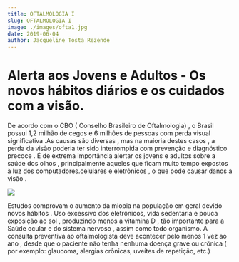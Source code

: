 ```yaml
---
title: OFTALMOLOGIA I
slug: OFTALMOLOGIA I
image: ./images/ofta1.jpg
date: 2019-06-04
author: Jacqueline Tosta Rezende
---
```


# Alerta aos Jovens e Adultos - Os novos hábitos diários e os cuidados com a visão.

De acordo com o CBO ( Conselho Brasileiro de Oftalmologia) , o Brasil possui 1,2 milhão de cegos e 6 milhões de pessoas com perda visual significativa .As causas são diversas , mas na maioria destes casos , a perda da visão poderia ter sido interrompida com prevenção e diagnóstico precoce .
É de extrema importância alertar os jovens  e adultos sobre a saúde dos olhos , principalmente aqueles que ficam muito tempo expostos à luz dos computadores.celulares e eletrônicos , o que pode causar danos a visão . <br />

<div className="post-image">

![](./images/ofta2.jpg)

</div>

Estudos comprovam o aumento da miopia na população em geral devido novos hábitos . Uso excessivo dos eletrônicos, vida sedentária e pouca exposição ao sol , produzindo menos a vitamina D , tão importante para a Saúde ocular e do sistema nervoso , assim como todo organismo.
A consulta preventiva ao oftalmologista deve acontecer pelo menos 1 vez ao ano , desde que o paciente não tenha nenhuma doença grave ou crônica ( por exemplo: glaucoma, alergias crônicas, uveítes de repetição, etc.)
